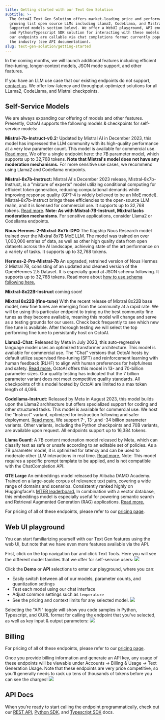 ```yaml
---
title: Getting started with our Text Gen Solution
subtitle: >-
  The OctoAI Text Gen Solution offers market-leading price and performance for a
  growing list open source LLMs including Llama2, CodeLlama, and Mistral (see
  Supported models section below). We offer a WebUI playground, API endpoints,
  and Python/Typescript SDK solution for interacting with these models. All of
  our endpoints are callable via chat completions format currently popular in
  the industry (see API documentation).
slug: text-gen-solution/getting-started
---
```



In the coming months, we will launch additional features including efficient fine-tuning, longer-context models, JSON mode support, and other features.

If you have an LLM use case that our existing endpoints do not support, [contact us](https://octo.ai/contact-us/). We offer low-latency and throughput-optimized solutions for all LLama2, CodeLlama, and Mistral checkpoints.

## Self-Service Models

We are always expanding our offering of models and other features. Presently, OctoAI supports the following models & checkpoints for self-service models:

**Mistral-7b-Instruct-v0.2:** Updated by Mistral AI in December 2023, this model has impressed the LLM community with its high-quality performance at a very low parameter count. This model is available for commercial use. [Read more.](https://huggingface.co/mistralai/Mistral-7B-Instruct-v0.1) We offer a single endpoint here: the 7B parameter model, which supports up to 32,768 tokens. **Note that Mistral's model does not have any moderation mechanisms.** For more sensitive use cases, we recommend using Llama2 and Codellama endpoints.

**Mistral-8x7b-Instruct:**  Mistral AI's December 2023 release, Mistral-8x7b-Instruct, is a "mixture of experts" model utilizing conditional computing for efficient token generation, reducing computational demands while improving response quality (GPT-4 is widely believed to be an MoE model). Mistral-8x7b-Instruct brings these efficiencies to the open-source LLM realm, and it is licensed for commercial use. It supports up to 32,768 tokens. [Read more](https://huggingface.co/mistralai/Mixtral-8x7B-v0.1). **Note: As with Mistral-7B-Instruct, Mixtral lacks moderation mechanisms**. For sensitive applications, consider Llama2 or Codellama endpoints.

**Nous-Hermes-2-Mixtral-8x7b-DPO** The flagship Nous Research model trained over the Mixtral 8x7B MoE LLM. The model was trained on over 1,000,000 entries of data, as well as other high quality data from open datasets across the AI landscape, achieving state of the art performance on a variety of tasks. It supports up to 32,768 tokens.

**Hermes-2-Pro-Mistral-7b** An upgraded, retrained version of Nous Hermes 2 Mistral 7B, consisting of an updated and cleaned version of the OpenHermes 2.5 Dataset. It is especially good at JSON schema following. It supports up to 32,768 tokens. Read more about [how to use schema following here.](https://octo.ai/docs/text-gen-solution/json-mode)

**Mixtral-8x22B-Instruct** coming soon!

**Mixtral 8x22B (fine-tune)** With the recent release of Mixtral 8x22B base model, new fine tunes are emerging from the community at a rapid rate. We will be using this particular endpoint to trying ou the best community fine tunes as they become available, meaning this model will change and serve as a testing grounds for our users. Check back frequently to see which new fine tune is available. After thorough testing we will select the top performing fine tune to persistantly host on OctoAI. 

**Llama2-Chat**: Released by Meta in July 2023, this auto-regressive language model uses an optimized transformer architecture. This model is available for commercial use. The "Chat" versions that OctoAI hosts by default utilize supervised fine-tuning (SFT) and reinforcement learning with human feedback (RLHF) to align with human preferences for helpfulness and safety. [Read more.](https://github.com/facebookresearch/llama/blob/main/MODEL%5FCARD.md) OctoAI offers this model in 13- and 70-billion parameter sizes. Our quality testing has indicated that the 7 billion parameter variant does not meet competitive quality standards. All checkpoints of this model hosted by OctoAI are limited to a max token length of 4,096.

**Codellama-Instruct:** Released by Meta in August 2023, this model builds upon the Llama2 architecture but offers specialized support for coding and other structured tasks. This model is available for commercial use. We host the "Instruct" variant, optimized for instruction following and safer deployment. [Read more.](https://github.com/facebookresearch/codellama/blob/main/MODEL%5FCARD.md) We support 7-, 13-,and -34 billion parameter variants. Other variants, including the Python checkpoints and 70B variants, are available upon request. All endpoints support up to 16,384 tokens.

**Llama Guard:** A 7B content moderation model released by Meta,  which can classify text as safe or unsafe according to an editable set of policies. As a 7B parameter model, it is optimized for latency and can be used to moderate other LLM interactions in real time. [Read more.](https://huggingface.co/meta-llama/LlamaGuard-7b) Note: This model requires a specific prompt template to be applied, and is not compatible with the ChatCompletion API.

**GTE Large** An embeddings model released by Alibaba DAMO Academy. Trained on a large-scale corpus of relevance text pairs, covering a wide range of domains and scenarios. Consistently ranked highly on Huggingface's [MTEB leaderboard.](https://huggingface.co/spaces/mteb/leaderboard) In combination with a vector database, this  embeddings model is especially useful for powering semantic search and Retrieval Augmented Generation (RAG) applications. [Read more.](https://huggingface.co/thenlper/gte-large)

For pricing of all of these endpoints, please refer to our [pricing page](../getting-started/pricing-and-billing.mdx).

## Web UI playground

You can start familiarizing yourself with our Text Gen features using the web UI, but note that we have even more features available via the API. 

First, click on the top navigation bar and click Text Tools. Here you will see the different model families that we offer for self-service users:
![](https://www.datocms-assets.com/45680/1711724092-textgen-models.png?max-w=2000&auto=compress)

Click the **Demo** or **API** selections to enter our playground, where you can:
- Easily switch between all of our models, parameter counts, and quantization settings
- Test each model using our chat interface
- Adjust common settings such as `temperature`
- See the pricing and context limits for any selected model.
![](https://www.datocms-assets.com/45680/1711724083-textgen-demo.png?max-w=2000&auto=compress)

Selecting the "API" toggle will show you code samples in Python, Typescript, and CURL format for calling the endpoint that you've selected, as well as key input & output parameters:
![](https://www.datocms-assets.com/45680/1711724065-textgen-api.png?max-w=2000&auto=compress)

## Billing

For pricing of all of these endpoints, please refer to our [pricing page](../getting-started/pricing-and-billing.mdx).

Once you provide billing information and generate an API key, any usage of these endpoints will be viewable under Accounts -> Billing & Usage -> Text Generation Usage. Note that these endpoints are very price competitive, so you'll generally needs to rack up tens of thousands of tokens before you can see the charges!
![](https://www.datocms-assets.com/45680/1711724075-textgen-billing.png?max-w=2000&auto=compress)

## API Docs

When you're ready to start calling the endpoint programmatically, check out our [REST API](rest-api.mdx), [Python SDK](python-sdk.mdx), and [Typescript SDK](typescript-sdk.mdx) docs.